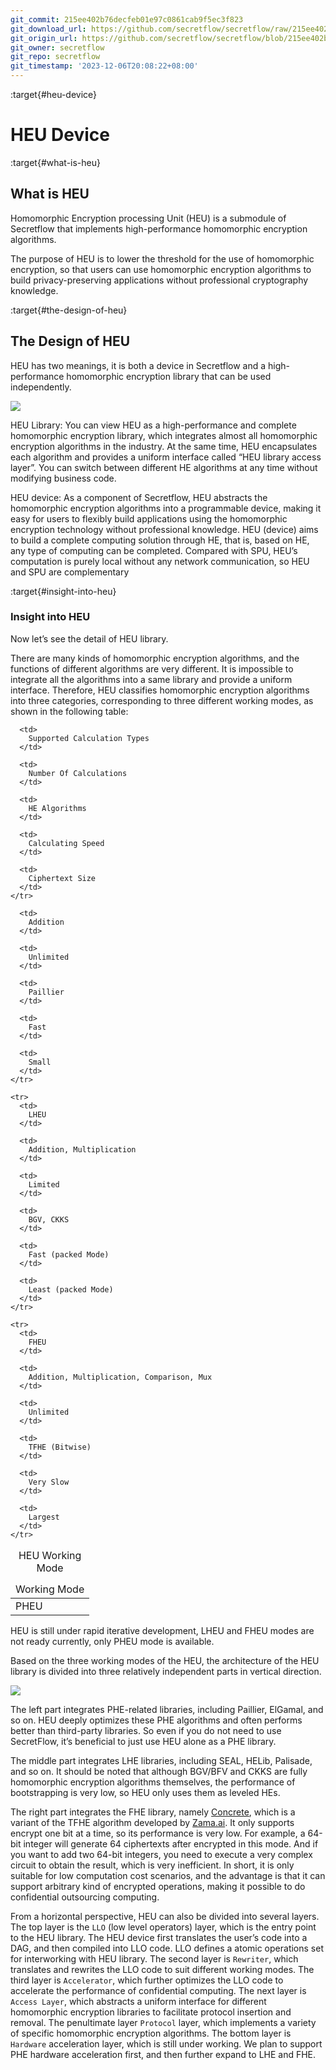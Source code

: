 ```yaml
---
git_commit: 215ee402b76decfeb01e97c0861cab9f5ec3f823
git_download_url: https://github.com/secretflow/secretflow/raw/215ee402b76decfeb01e97c0861cab9f5ec3f823/docs/developer/design/heu.rst
git_origin_url: https://github.com/secretflow/secretflow/blob/215ee402b76decfeb01e97c0861cab9f5ec3f823/docs/developer/design/heu.rst
git_owner: secretflow
git_repo: secretflow
git_timestamp: '2023-12-06T20:08:22+08:00'
---
```


:target{#heu-device}

# HEU Device

:target{#what-is-heu}

## What is HEU

Homomorphic Encryption processing Unit (HEU) is a submodule of Secretflow that implements high-performance homomorphic encryption algorithms.

The purpose of HEU is to lower the threshold for the use of homomorphic encryption, so that users can use homomorphic encryption algorithms to build privacy-preserving applications without professional cryptography knowledge.

:target{#the-design-of-heu}

## The Design of HEU

<style>
  {"\n    .red {color:#CC6600}\n    .blue {color:#6C8EBF}\n"}
</style>

HEU has two meanings, it is both a device in Secretflow and a high-performance homomorphic encryption library that can be used independently.

![](../../_assets/heu_layer.svg)

HEU Library: You can view HEU as a high-performance and complete homomorphic encryption library, which integrates almost all homomorphic encryption algorithms in the industry. At the same time, HEU encapsulates each algorithm and provides a uniform interface called “HEU library access layer”. You can switch between different HE algorithms at any time without modifying business code.

HEU device: As a component of Secretflow, HEU abstracts the homomorphic encryption algorithms into a programmable device, making it easy for users to flexibly build applications using the homomorphic encryption technology without professional knowledge. HEU (device) aims to build a complete computing solution through HE, that is, based on HE, any type of computing can be completed. Compared with SPU, HEU’s computation is purely local without any network communication, so HEU and SPU are complementary

:target{#insight-into-heu}

### Insight into HEU

Now let’s see the detail of HEU library.

There are many kinds of homomorphic encryption algorithms, and the functions of different algorithms are very different. It is impossible to integrate all the algorithms into a same library and provide a uniform interface. Therefore, HEU classifies homomorphic encryption algorithms into three categories, corresponding to three different working modes, as shown in the following table:

<table id="id1">
  <caption>
    HEU Working Mode
  </caption>

  <thead>
    <tr>
      <td>
        Working Mode
      </td>

      <td>
        Supported Calculation Types
      </td>

      <td>
        Number Of Calculations
      </td>

      <td>
        HE Algorithms
      </td>

      <td>
        Calculating Speed
      </td>

      <td>
        Ciphertext Size
      </td>
    </tr>
  </thead>

  <tbody>
    <tr>
      <td>
        PHEU
      </td>

      <td>
        Addition
      </td>

      <td>
        Unlimited
      </td>

      <td>
        Paillier
      </td>

      <td>
        Fast
      </td>

      <td>
        Small
      </td>
    </tr>

    <tr>
      <td>
        LHEU
      </td>

      <td>
        Addition, Multiplication
      </td>

      <td>
        Limited
      </td>

      <td>
        BGV, CKKS
      </td>

      <td>
        Fast (packed Mode)
      </td>

      <td>
        Least (packed Mode)
      </td>
    </tr>

    <tr>
      <td>
        FHEU
      </td>

      <td>
        Addition, Multiplication, Comparison, Mux
      </td>

      <td>
        Unlimited
      </td>

      <td>
        TFHE (Bitwise)
      </td>

      <td>
        Very Slow
      </td>

      <td>
        Largest
      </td>
    </tr>
  </tbody>
</table>

<Container type="note">
  HEU is still under rapid iterative development, LHEU and FHEU modes are not ready currently, only PHEU mode is available.
</Container>

Based on the three working modes of the HEU, the architecture of the HEU library is divided into three relatively independent parts in vertical direction.

![](../../_assets/heu_arch.png)

The left part integrates PHE-related libraries, including Paillier, ElGamal, and so on. HEU deeply optimizes these PHE algorithms and often performs better than third-party libraries. So even if you do not need to use SecretFlow, it’s beneficial to just use HEU alone as a PHE library.

The middle part integrates LHE libraries, including SEAL, HELib, Palisade, and so on. It should be noted that although BGV/BFV and CKKS are fully homomorphic encryption algorithms themselves, the performance of bootstrapping is very low, so HEU only uses them as leveled HEs.

The right part integrates the FHE library, namely [Concrete](https://github.com/zama-ai/concrete), which is a variant of the TFHE algorithm developed by [Zama.ai](https://www.zama.ai/). It only supports encrypt one bit at a time, so its performance is very low. For example, a 64-bit integer will generate 64 ciphertexts after encrypted in this mode. And if you want to add two 64-bit integers, you need to execute a very complex circuit to obtain the result, which is very inefficient. In short, it is only suitable for low computation cost scenarios, and the advantage is that it can support arbitrary kind of encrypted operations, making it possible to do confidential outsourcing computing.

From a horizontal perspective, HEU can also be divided into several layers. The top layer is the `LLO` (low level operators) layer, which is the entry point to the HEU library. The HEU device first translates the user’s code into a DAG, and then compiled into LLO code. LLO defines a atomic operations set for interworking with HEU library. The second layer is `Rewriter`, which translates and rewrites the LLO code to suit different working modes. The third layer is `Accelerator`, which further optimizes the LLO code to accelerate the performance of confidential computing. The next layer is `Access Layer`, which abstracts a uniform interface for different homomorphic encryption libraries to facilitate protocol insertion and removal. The penultimate layer `Protocol` layer, which implements a variety of specific homomorphic encryption algorithms. The bottom layer is `Hardware` acceleration layer, which is still under working. We plan to support PHE hardware acceleration first, and then further expand to LHE and FHE.
